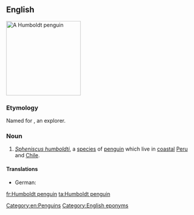 ==English==
{{wikipedia}}
[[Image:Humboldt Penguin.jpg|200px|thumb|right|A Humboldt penguin]]
{{wikispecies|Sphenicus humboldti}}
===Etymology===
Named for {{w|Alexander von Humboldt}}, an explorer.

===Noun===
{{en-noun|head=[[Humboldt]] [[penguin]]}}

# ''[[Spheniscus humboldti]]'', a [[species]] of [[penguin]] which live in [[coastal]] [[Peru]] and [[Chile]].

====Translations====
{{trans-top|''Spheniscus humboldti''}}
* German: {{t|de|Humboldt-Pinguin|m}}
{{trans-mid}}
{{trans-bottom}}

[[Category:en:Penguins]]
[[Category:English eponyms]]

[[fr:Humboldt penguin]]
[[ta:Humboldt penguin]]